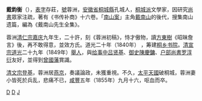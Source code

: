 '''戴鈞衡'''（{{bd|1814年||1855年|catIdx=D戴}}），[[表字|表字]]存莊，[[號|號]]蓉洲，[[安徽省|安徽省]][[桐城縣|桐城縣]]孔城人，[[桐城派|桐城派]]文學家，因研究[[尚書|尚書]]眾家注疏，著有《书传补商》十六卷。「[[南山案|南山案]]」主角[[戴南山|戴南山]]的後代，搜集南山遗篇，編為《戴南山先生全集》。

蓉洲[[清仁宗|清仁宗]][[嘉庆|嘉庆]]九年生，二十許，刻《蓉洲初稿》，恃才傲物，讀[[方東樹|方東樹]]《昭昧詹言》後，再不敢得意，並效方氏。道光二十年（1840年） ，筹建[[桐乡书院|桐乡书院]]。[[清宣宗|清宣宗]][[道光|道光]]二十九年（1849年）[[舉人|舉人]]，與[[给事中|给事中]][[吕贤基|吕贤基]]、[[御史|御史]][[陳慶鏞|陳慶鏞]]、[[户部尚書|户部尚書]][[罗淳衍|罗淳衍]]友好，並得到[[曾國藩|曾國藩]]賞識。

[[清文宗|清文宗]][[登基|登基]]，蓉洲居[[燕京|燕京]]，奏議論政，未獲重視。不久，[[太平天國|太平天國]]破桐城，蓉洲妻小皆死於兵乱，悲痛不已，[[咸豐|咸豐]]五年（1855年）九月十六，呕血而卒。

[[Category:清朝作家|D]]
[[Category:桐城人|D]]
[[Category:戴姓|J]]